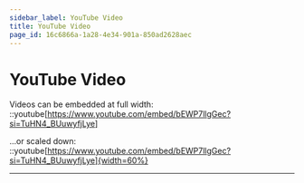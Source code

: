 ```yaml
---
sidebar_label: YouTube Video
title: YouTube Video
page_id: 16c6866a-1a28-4e34-901a-850ad2628aec
---
```


# YouTube Video

Videos can be embedded at full width: ::youtube[https://www.youtube.com/embed/bEWP7llgGec?si=TuHN4_BUuwyfjLye]

...or scaled down: ::youtube[https://www.youtube.com/embed/bEWP7llgGec?si=TuHN4_BUuwyfjLye]{width=60%}

---
